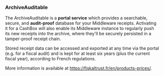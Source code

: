 ### ArchiveAuditable

The ArchiveAuditable is a **portal service** which provides a searchable, secure, and **audit-proof** database for your Middleware receipts. Activating it for a CashBox will also enable its Middleware instance to regularly push its new receipts into the archive, where they'll be securely persisted in a tamper-proof receipt chain.

Stored receipt data can be accessed and exported at any time via the portal (e.g. for a fiscal audit) and is kept for at least six years (plus the current fiscal year), according to French regulations.

More information is available at https://fiskaltrust.fr/en/products-prices/.